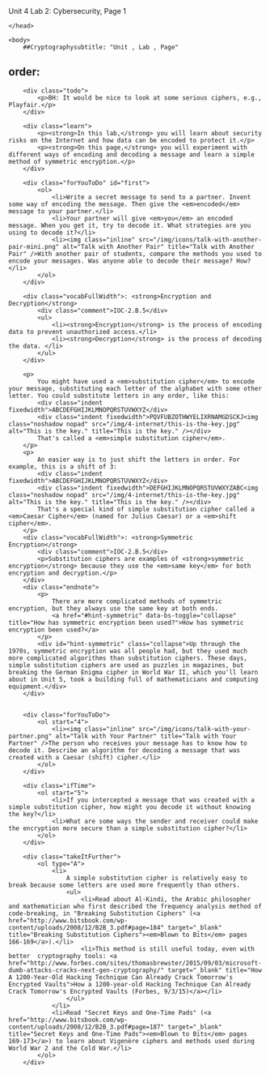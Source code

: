 Unit 4 Lab 2: Cybersecurity, Page 1</title>
    </head>
    
    <body>
    	##Cryptographysubtitle: "Unit , Lab , Page"
order:
---
        <div class="todo">
            <p>BH: It would be nice to look at some serious ciphers, e.g., Playfair.</p>
        </div>
        
        <div class="learn">
            <p><strong>In this lab,</strong> you will learn about security risks on the Internet and how data can be encoded to protect it.</p>
            <p><strong>On this page,</strong> you will experiment with different ways of encoding and decoding a message and learn a simple method of symmetric encryption.</p>
        </div>
        
        <div class="forYouToDo" id="first">
            <ol>
                <li>Write a secret message to send to a partner. Invent some way of encoding the message. Then give the <em>encoded</em> message to your partner.</li>
                <li>Your partner will give <em>you</em> an encoded message. When you get it, try to decode it. What strategies are you using to decode it?</li>
                <li><img class="inline" src="/img/icons/talk-with-another-pair-mini.png" alt="Talk with Another Pair" title="Talk with Another Pair" />With another pair of students, compare the methods you used to encode your messages. Was anyone able to decode their message? How?</li>
            </ol>
        </div>
        
        <div class="vocabFullWidth">: <strong>Encryption and Decryption</strong>
            <div class="comment">IOC-2.B.5</div>
            <ul>
                <li><strong>Encryption</strong> is the process of encoding data to prevent unauthorized access.</li>
                <li><strong>Decryption</strong> is the process of decoding the data. </li>
            </ul>
        </div>
		
		<p>
            You might have used a <em>substitution cipher</em> to encode your message, substituting each letter of the alphabet with some other letter. You could substitute letters in any order, like this:
            <div class="indent fixedwidth">ABCDEFGHIJKLMNOPQRSTUVWXYZ</div>
            <div class="indent fixedwidth">PQVFUBZOTHWYELIXRNAMGDSCKJ<img class="noshadow nopad" src="/img/4-internet/this-is-the-key.jpg" alt="This is the key." title="This is the key." /></div>
            That's called a <em>simple substitution cipher</em>.
        </p>
        <p>
            An easier way is to just shift the letters in order. For example, this is a shift of 3:
            <div class="indent fixedwidth">ABCDEFGHIJKLMNOPQRSTUVWXYZ</div>
            <div class="indent fixedwidth">DEFGHIJKLMNOPQRSTUVWXYZABC<img class="noshadow nopad" src="/img/4-internet/this-is-the-key.jpg" alt="This is the key." title="This is the key." /></div> 
            That's a special kind of simple substitution cipher called a <em>Caesar Cipher</em> (named for Julius Caesar) or a <em>shift cipher</em>.
        </p>
        <div class="vocabFullWidth">: <strong>Symmetric Encryption</strong>
            <div class="comment">IOC-2.B.5</div>
            <p>Substitution ciphers are examples of <strong>symmetric encryption</strong> because they use the <em>same key</em> for both encryption and decryption.</p>
        </div>
        <div class="endnote">
            <p>
                There are more complicated methods of symmetric encryption, but they always use the same key at both ends. 
                <a href="#hint-symmetric" data-bs-toggle="collapse" title="How has symmetric encryption been used?">How has symmetric encryption been used?</a>
            </p>
            <div id="hint-symmetric" class="collapse">Up through the 1970s, symmetric encryption was all people had, but they used much more complicated algorithms than substitution ciphers. These days, simple substitution ciphers are used as puzzles in magazines, but breaking the German Enigma cipher in World War II, which you'll learn about in Unit 5, took a building full of mathematicians and computing equipment.</div>
        </div>


        <div class="forYouToDo">
            <ol start="4">
                <li><img class="inline" src="/img/icons/talk-with-your-partner.png" alt="Talk with Your Partner" title="Talk with Your Partner" />The person who receives your message has to know how to decode it. Describe an algorithm for decoding a message that was created with a Caesar (shift) cipher.</li>
            </ol>
        </div>
        
        <div class="ifTime">
			<ol start="5">
                <li>If you intercepted a message that was created with a simple substitution cipher, how might you decode it without knowing the key?</li>
                <li>What are some ways the sender and receiver could make the encryption more secure than a simple substitution cipher?</li>
			</ol>
		</div>
		
        <div class="takeItFurther">
        	<ol type="A">
            	<li>
                    A simple substitution cipher is relatively easy to break because some letters are used more frequently than others.
                    <ul>
                        <li>Read about Al-Kindi, the Arabic philosopher and mathematician who first described the frequency analysis method of code-breaking, in "Breaking Substitution Ciphers" (<a href="http://www.bitsbook.com/wp-content/uploads/2008/12/B2B_3.pdf#page=184" target="_blank" title="Breaking Substitution Ciphers"><em>Blown to Bits</em> pages 166-169</a>).</li>
                        <li>This method is still useful today, even with better  cryptography tools: <a href="http://www.forbes.com/sites/thomasbrewster/2015/09/03/microsoft-dumb-attacks-cracks-next-gen-cryptography/" target="_blank" title="How A 1200-Year-Old Hacking Technique Can Already Crack Tomorrow's Encrypted Vaults">How a 1200-year-old Hacking Technique Can Already Crack Tomorrow's Encrypted Vaults (Forbes, 9/3/15)</a></li>
                    </ul>
                </li>
                <li>Read "Secret Keys and One-Time Pads" (<a href="http://www.bitsbook.com/wp-content/uploads/2008/12/B2B_3.pdf#page=187" target="_blank" title="Secret Keys and One-Time Pads"><em>Blown to Bits</em> pages 169-173</a>) to learn about Vigenère ciphers and methods used during World War 2 and the Cold War.</li>
            </ol>
        </div>
        
        	


